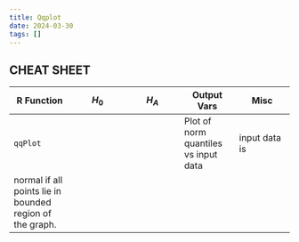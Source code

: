 ```yaml
---
title: Qqplot
date: 2024-03-30
tags: []
---
```


## CHEAT SHEET

| R Function    | $H_0$     | $H_A$     | Output Vars    | Misc    |
|---------------- | --------------- | --------------- | --------------- | --------------- |
| `qqPlot`    |   |  | Plot of norm quantiles vs input data    | input data is
normal if all points lie in bounded region of the graph. |


